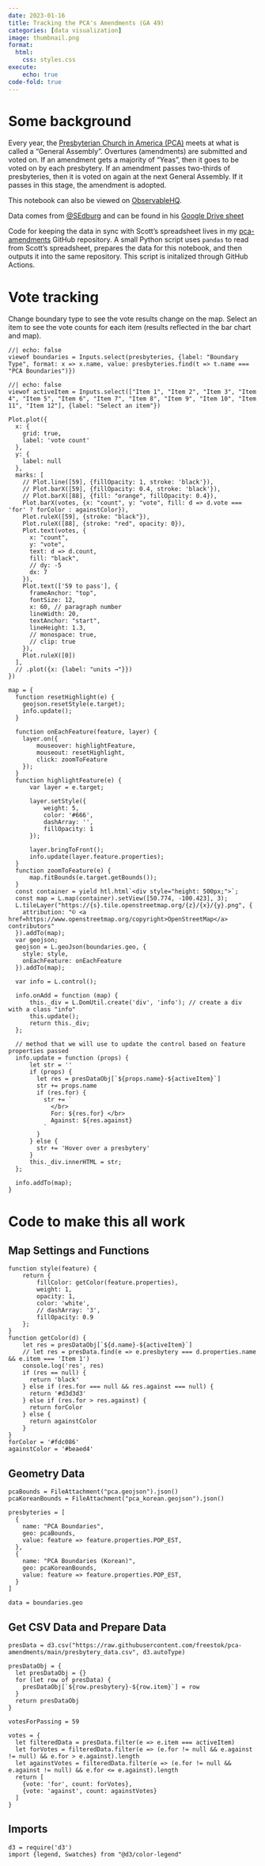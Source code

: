 ```yaml
---
date: 2023-01-16
title: Tracking the PCA's Amendments (GA 49)
categories: [data visualization]
image: thumbnail.png
format: 
  html:
    css: styles.css
execute:
    echo: true
code-fold: true
---
```


# Some background
Every year, the [Presbyterian Church in America (PCA)](https://pcanet.org/) meets at what is called a "General Assembly". Overtures (amendments) are submitted and voted on. If an amendment gets a majority of "Yeas", then it goes to be voted on by each presbytery. If an amendment passes two-thirds of presbyteries, then it is voted on again at the next General Assembly. If it passes in this stage, the amendment is adopted.  

This notebook can also be viewed on [ObservableHQ](https://observablehq.com/d/636785102b8443f8).  

Data comes from [@SEdburg](https://twitter.com/SEdburg) and can be found in his [Google Drive sheet](https://docs.google.com/spreadsheets/d/1zHPyYMQohB26zup97N2UPOCAuo21tOxrCwtmRIGokng/edit)  

Code for keeping the data in sync with Scott's spreadsheet lives in my [pca-amendments](https://github.com/freestok/pca-amendments) GitHub repository. A small Python script uses `pandas` to read from Scott's spreadsheet, prepares the data for this notebook, and then outputs it into the same repository. This script is initalized through GitHub Actions. 

# Vote tracking
Change boundary type to see the vote results change on the map. Select an item to see the vote counts for each item (results reflected in the bar chart and map). 
```ojs
//| echo: false
viewof boundaries = Inputs.select(presbyteries, {label: "Boundary Type", format: x => x.name, value: presbyteries.find(t => t.name === "PCA Boundaries")})
```

```ojs
//| echo: false
viewof activeItem = Inputs.select(["Item 1", "Item 2", "Item 3", "Item 4", "Item 5", "Item 6", "Item 7", "Item 8", "Item 9", "Item 10", "Item 11", "Item 12"], {label: "Select an item"})
```

```ojs
Plot.plot({
  x: {
    grid: true,
    label: 'vote count'
  },
  y: {
    label: null
  },
  marks: [
    // Plot.line([59], {fillOpacity: 1, stroke: 'black'}), 
    // Plot.barX([59], {fillOpacity: 0.4, stroke: 'black'}),
    // Plot.barX([88], {fill: "orange", fillOpacity: 0.4}),
    Plot.barX(votes, {x: "count", y: "vote", fill: d => d.vote === 'for' ? forColor : againstColor}),
    Plot.ruleX([59], {stroke: "black"}),
    Plot.ruleX([88], {stroke: "red", opacity: 0}),
    Plot.text(votes, {
      x: "count",
      y: "vote",
      text: d => d.count,
      fill: "black",
      // dy: -5
      dx: 7
    }),
    Plot.text(['59 to pass'], {
      frameAnchor: "top",
      fontSize: 12,
      x: 60, // paragraph number
      lineWidth: 20,
      textAnchor: "start",
      lineHeight: 1.3,
      // monospace: true,
      // clip: true
    }),
    Plot.ruleX([0])
  ],
  // .plot({x: {label: "units →"}})
})
```
```ojs
map = {
  function resetHighlight(e) {
    geojson.resetStyle(e.target);
    info.update();
  }

  function onEachFeature(feature, layer) {
    layer.on({
        mouseover: highlightFeature,
        mouseout: resetHighlight,
        click: zoomToFeature
    });
  }
  function highlightFeature(e) {
      var layer = e.target;
  
      layer.setStyle({
          weight: 5,
          color: '#666',
          dashArray: '',
          fillOpacity: 1
      });
  
      layer.bringToFront();
      info.update(layer.feature.properties);
  }
  function zoomToFeature(e) {
      map.fitBounds(e.target.getBounds());
  }
  const container = yield htl.html`<div style="height: 500px;">`;
  const map = L.map(container).setView([50.774, -100.423], 3);
  L.tileLayer("https://{s}.tile.openstreetmap.org/{z}/{x}/{y}.png", {
    attribution: "© <a href=https://www.openstreetmap.org/copyright>OpenStreetMap</a> contributors"
  }).addTo(map);
  var geojson;
  geojson = L.geoJson(boundaries.geo, {
    style: style,
    onEachFeature: onEachFeature
  }).addTo(map);

  var info = L.control();

  info.onAdd = function (map) {
      this._div = L.DomUtil.create('div', 'info'); // create a div with a class "info"
      this.update();
      return this._div;
  };
  
  // method that we will use to update the control based on feature properties passed
  info.update = function (props) {
      let str = ''
      if (props) {
        let res = presDataObj[`${props.name}-${activeItem}`]
        str += props.name
        if (res.for) {
          str += `
            </br>
            For: ${res.for} </br>
            Against: ${res.against}
          `
        } 
      } else {
        str += 'Hover over a presbytery'
      }
      this._div.innerHTML = str;
  };
  
  info.addTo(map);
}
```
# Code to make this all work
## Map Settings and Functions

```ojs

function style(feature) {
    return {
        fillColor: getColor(feature.properties),
        weight: 1,
        opacity: 1,
        color: 'white',
        // dashArray: '3',
        fillOpacity: 0.9
    };
}
function getColor(d) {
    let res = presDataObj[`${d.name}-${activeItem}`]
    // let res = presData.find(e => e.presbytery === d.properties.name && e.item === 'Item 1')
    console.log('res', res)
    if (res == null) {
      return 'black'
    } else if (res.for === null && res.against === null) {
      return '#d3d3d3'
    } else if (res.for > res.against) {
      return forColor
    } else {
      return againstColor
    }
}
forColor = '#fdc086'
againstColor = '#beaed4'
```
## Geometry Data
```ojs
pcaBounds = FileAttachment("pca.geojson").json()
pcaKoreanBounds = FileAttachment("pca_korean.geojson").json()

presbyteries = [
  {
    name: "PCA Boundaries",
    geo: pcaBounds,
    value: feature => feature.properties.POP_EST,
  },
  {
    name: "PCA Boundaries (Korean)", 
    geo: pcaKoreanBounds,
    value: feature => feature.properties.POP_EST,
  }
]

data = boundaries.geo
```
## Get CSV Data and Prepare Data
```ojs
presData = d3.csv("https://raw.githubusercontent.com/freestok/pca-amendments/main/presbytery_data.csv", d3.autoType)

presDataObj = {
  let presDataObj = {}
  for (let row of presData) {
    presDataObj[`${row.presbytery}-${row.item}`] = row
  }
  return presDataObj
}

votesForPassing = 59

votes = {
  let filteredData = presData.filter(e => e.item === activeItem)
  let forVotes = filteredData.filter(e => (e.for != null && e.against != null) && e.for > e.against).length
  let againstVotes = filteredData.filter(e => (e.for != null && e.against != null) && e.for <= e.against).length
  return [
    {vote: 'for', count: forVotes},
    {vote: 'against', count: againstVotes}
  ]
}
```

## Imports
```ojs


d3 = require('d3')
import {legend, Swatches} from "@d3/color-legend"
```